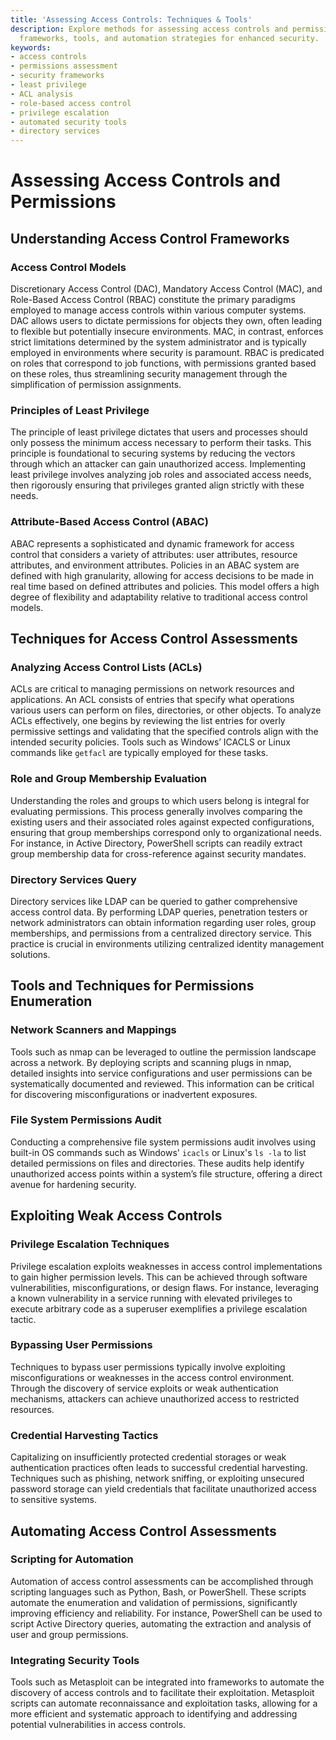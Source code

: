 ```yaml
---
title: 'Assessing Access Controls: Techniques & Tools'
description: Explore methods for assessing access controls and permissions, including
  frameworks, tools, and automation strategies for enhanced security.
keywords:
- access controls
- permissions assessment
- security frameworks
- least privilege
- ACL analysis
- role-based access control
- privilege escalation
- automated security tools
- directory services
---
```


# Assessing Access Controls and Permissions

## Understanding Access Control Frameworks

### Access Control Models

Discretionary Access Control (DAC), Mandatory Access Control (MAC), and Role-Based Access Control (RBAC) constitute the primary paradigms employed to manage access controls within various computer systems. DAC allows users to dictate permissions for objects they own, often leading to flexible but potentially insecure environments. MAC, in contrast, enforces strict limitations determined by the system administrator and is typically employed in environments where security is paramount. RBAC is predicated on roles that correspond to job functions, with permissions granted based on these roles, thus streamlining security management through the simplification of permission assignments.

### Principles of Least Privilege

The principle of least privilege dictates that users and processes should only possess the minimum access necessary to perform their tasks. This principle is foundational to securing systems by reducing the vectors through which an attacker can gain unauthorized access. Implementing least privilege involves analyzing job roles and associated access needs, then rigorously ensuring that privileges granted align strictly with these needs.

### Attribute-Based Access Control (ABAC)

ABAC represents a sophisticated and dynamic framework for access control that considers a variety of attributes: user attributes, resource attributes, and environment attributes. Policies in an ABAC system are defined with high granularity, allowing for access decisions to be made in real time based on defined attributes and policies. This model offers a high degree of flexibility and adaptability relative to traditional access control models.

## Techniques for Access Control Assessments

### Analyzing Access Control Lists (ACLs)

ACLs are critical to managing permissions on network resources and applications. An ACL consists of entries that specify what operations various users can perform on files, directories, or other objects. To analyze ACLs effectively, one begins by reviewing the list entries for overly permissive settings and validating that the specified controls align with the intended security policies. Tools such as Windows’ ICACLS or Linux commands like `getfacl` are typically employed for these tasks.

### Role and Group Membership Evaluation

Understanding the roles and groups to which users belong is integral for evaluating permissions. This process generally involves comparing the existing users and their associated roles against expected configurations, ensuring that group memberships correspond only to organizational needs. For instance, in Active Directory, PowerShell scripts can readily extract group membership data for cross-reference against security mandates.

### Directory Services Query

Directory services like LDAP can be queried to gather comprehensive access control data. By performing LDAP queries, penetration testers or network administrators can obtain information regarding user roles, group memberships, and permissions from a centralized directory service. This practice is crucial in environments utilizing centralized identity management solutions.

## Tools and Techniques for Permissions Enumeration

### Network Scanners and Mappings

Tools such as nmap can be leveraged to outline the permission landscape across a network. By deploying scripts and scanning plugs in nmap, detailed insights into service configurations and user permissions can be systematically documented and reviewed. This information can be critical for discovering misconfigurations or inadvertent exposures.

### File System Permissions Audit

Conducting a comprehensive file system permissions audit involves using built-in OS commands such as Windows' `icacls` or Linux's `ls -la` to list detailed permissions on files and directories. These audits help identify unauthorized access points within a system’s file structure, offering a direct avenue for hardening security.

## Exploiting Weak Access Controls

### Privilege Escalation Techniques

Privilege escalation exploits weaknesses in access control implementations to gain higher permission levels. This can be achieved through software vulnerabilities, misconfigurations, or design flaws. For instance, leveraging a known vulnerability in a service running with elevated privileges to execute arbitrary code as a superuser exemplifies a privilege escalation tactic.

### Bypassing User Permissions

Techniques to bypass user permissions typically involve exploiting misconfigurations or weaknesses in the access control environment. Through the discovery of service exploits or weak authentication mechanisms, attackers can achieve unauthorized access to restricted resources.

### Credential Harvesting Tactics

Capitalizing on insufficiently protected credential storages or weak authentication practices often leads to successful credential harvesting. Techniques such as phishing, network sniffing, or exploiting unsecured password storage can yield credentials that facilitate unauthorized access to sensitive systems.

## Automating Access Control Assessments

### Scripting for Automation

Automation of access control assessments can be accomplished through scripting languages such as Python, Bash, or PowerShell. These scripts automate the enumeration and validation of permissions, significantly improving efficiency and reliability. For instance, PowerShell can be used to script Active Directory queries, automating the extraction and analysis of user and group permissions.

### Integrating Security Tools

Tools such as Metasploit can be integrated into frameworks to automate the discovery of access controls and to facilitate their exploitation. Metasploit scripts can automate reconnaissance and exploitation tasks, allowing for a more efficient and systematic approach to identifying and addressing potential vulnerabilities in access controls.